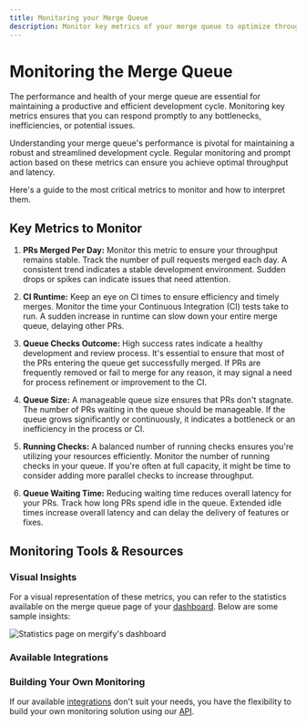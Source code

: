 ```yaml
---
title: Monitoring your Merge Queue
description: Monitor key metrics of your merge queue to optimize throughput and reduce latency, ensuring a streamlined development cycle.
---
```



# Monitoring the Merge Queue

The performance and health of your merge queue are essential for maintaining a
productive and efficient development cycle. Monitoring key metrics ensures that
you can respond promptly to any bottlenecks, inefficiencies, or potential
issues. 

Understanding your merge queue's performance is pivotal for maintaining a
robust and streamlined development cycle. Regular monitoring and prompt action
based on these metrics can ensure you achieve optimal throughput and latency.

Here's a guide to the most critical metrics to monitor and how to
interpret them.

## Key Metrics to Monitor

1. **PRs Merged Per Day:** Monitor this metric to ensure your throughput
  remains stable. Track the number of pull requests merged each day. A
  consistent trend indicates a stable development environment. Sudden drops or
  spikes can indicate issues that need attention.

2. **CI Runtime:** Keep an eye on CI times to ensure efficiency and timely
   merges. Monitor the time your Continuous Integration (CI) tests take to run.
   A sudden increase in runtime can slow down your entire merge queue, delaying
   other PRs.

3. **Queue Checks Outcome:** High success rates indicate a healthy development
   and review process. It's essential to ensure that most of the PRs entering
   the queue get successfully merged. If PRs are frequently removed or fail to
   merge for any reason, it may signal a need for process refinement or
   improvement to the CI.

4. **Queue Size:** A manageable queue size ensures that PRs don't stagnate. The
   number of PRs waiting in the queue should be manageable. If the queue grows
   significantly or continuously, it indicates a bottleneck or an inefficiency
   in the process or CI.

5. **Running Checks:** A balanced number of running checks ensures you're
   utilizing your resources efficiently. Monitor the number of running checks
   in your queue. If you're often at full capacity, it might be time to
   consider adding more parallel checks to increase throughput.

6. **Queue Waiting Time:** Reducing waiting time reduces overall latency for
   your PRs. Track how long PRs spend idle in the queue. Extended idle times
   increase overall latency and can delay the delivery of features or fixes.

## Monitoring Tools & Resources

### Visual Insights

For a visual representation of these metrics, you can refer to the statistics
available on the merge queue page of your
[dashboard](https://dashboard.mergify.com). Below are some sample insights:

<Image src={dashboardStatsScrenshot} alt="Statistics page on mergify's dashboard"/>

### Available Integrations


<Monitoring />

### Building Your Own Monitoring

If our available [integrations](#available-integrations) don't suit your needs,
you have the flexibility to build your own monitoring solution using our
[API](/api-usage).
